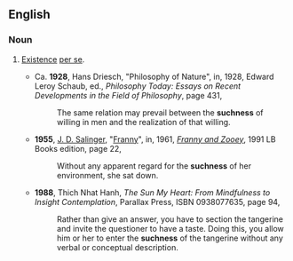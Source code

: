 ==English==
{{wikipedia}}
===Noun===
{{infl|en|noun}}
# {{context|philosophy|chiefly|_|Buddhism}} [[existence|Existence]] [[per se]].
#*Ca. '''1928''', Hans Driesch, "Philosophy of Nature", in, 1928, Edward Leroy Schaub, ed., ''Philosophy Today: Essays on Recent Developments in the Field of Philosophy'', page 431,
#*:The same relation may prevail between the '''suchness''' of willing in men and the realization of that willing.
#*'''1955''', [[w:J. D. Salinger|J. D. Salinger]], "[[w:Franny|Franny]]", in, 1961, ''[[w:Franny and Zooey|Franny and Zooey]]'', 1991 LB Books edition, page 22,
#*:Without any apparent regard for the '''suchness''' of her environment, she sat down.
#*'''1988''', Thich Nhat Hanh, ''The Sun My Heart: From Mindfulness to Insight Contemplation'', Parallax Press, ISBN 0938077635, page 94,
#*:Rather than give an answer, you have to section the tangerine and invite the questioner to have a taste. Doing this, you allow him or her to enter the '''suchness''' of the tangerine without any verbal or conceptual description.